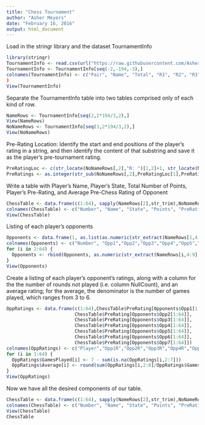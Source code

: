 ```yaml
---
title: "Chess Tournament"
author: "Asher Meyers"
date: "February 16, 2016"
output: html_document
---
```


Load in the stringr library and the dataset TournamentInfo
```r
library(stringr)
TournamentInfo <- read.csv(url("https://raw.githubusercontent.com/AsherMeyers/DATA-607/master/tournamentinfo.txt"), sep = "|", stringsAsFactors=FALSE)
TournamentInfo <- TournamentInfo[seq(-2,-194,-3),]
colnames(TournamentInfo) <- c("Pair", "Name", "Total", "R1", "R2", "R3", "R4", "R5", "R6", "R7")
)
View(TournamentInfo)
```


Separate the TournamentInfo table into two tables comprised only of each kind of row.
```r
NameRows <- TournamentInfo[seq(2,2*194/3,2),]
View(NameRows)
NoNameRows <- TournamentInfo[seq(3,2*194/3,2),]
View(NoNameRows)
```

Pre-Rating Location: Identify the start and end positions of the player's rating in a string, and then identify the content of that substring and save it as the player's pre-tournament rating.
```r
PreRatingLoc <- c(str_locate(NoNameRows[,2],"R: ")[1,2]+1, str_locate(NoNameRows[,2], "R: ")[1,2]+4)
PreRatings <- as.integer(str_sub(NoNameRows[,2],PreRatingLoc[1],PreRatingLoc[2]))
```

Write a table with Player’s Name, Player’s State, Total Number of Points, Player’s Pre-Rating, and Average Pre-Chess Rating of Opponent
```r
ChessTable <- data.frame(c(1:64), sapply(NameRows[2],str_trim),NoNameRows[1],NameRows[3], PreRatings)
colnames(ChessTable) <- c("Number", "Name", "State", "Points", "PreRating")
View(ChessTable)
```


Listing of each player's opponents
```r
Opponents <- data.frame(1, as.list(as.numeric(str_extract(NameRows[1,4:10],"[0-9]{1,2}"))))
colnames(Opponents) <- c("Number", "Opp1","Opp2","Opp3","Opp4","Opp5","Opp6","Opp7")
for (i in 2:64) {
  Opponents <- rbind(Opponents, as.numeric(str_extract(NameRows[i,4:9],"[0-9]{1,2}")))
}
View(Opponents)
```

Create a listing of each player's opponent's ratings, along with a column for the the number of rounds not played (i.e. column NullCount), and an average rating; for the average, the denominator is the number of games played, which ranges from 3 to 6.

```r
OppRatings <- data.frame(c(1:64),ChessTable$PreRating[Opponents$Opp1[1:64]],
                         ChessTable$PreRating[Opponents$Opp2[1:64]],
                         ChessTable$PreRating[Opponents$Opp3[1:64]],
                         ChessTable$PreRating[Opponents$Opp4[1:64]],
                         ChessTable$PreRating[Opponents$Opp5[1:64]],
                         ChessTable$PreRating[Opponents$Opp6[1:64]],
                         ChessTable$PreRating[Opponents$Opp7[1:64]])
colnames(OppRatings) <- c("Player","Opp1R","Opp2R","Opp3R","Opp4R","Opp5R","Opp6R","Opp7R")
for (i in 1:64) {
  OppRatings$GamesPlayed[i] <- 7 - sum(is.na(OppRatings[i,2:7]))
  OppRatings$Average[i] <- round(sum(OppRatings[i,2:8]/OppRatings$GamesPlayed[i], na.rm = TRUE),0)
}
View(OppRatings)
```

Now we have all the desired components of our table. 

```r
ChessTable <- data.frame(c(1:64), sapply(NameRows[2],str_trim),NoNameRows[1],NameRows[3], PreRatings, OppRatings$Average)
colnames(ChessTable) <- c("Number", "Name", "State", "Points", "PreRating","OpponentAverage")
View(ChessTable)
ChessTable
```

